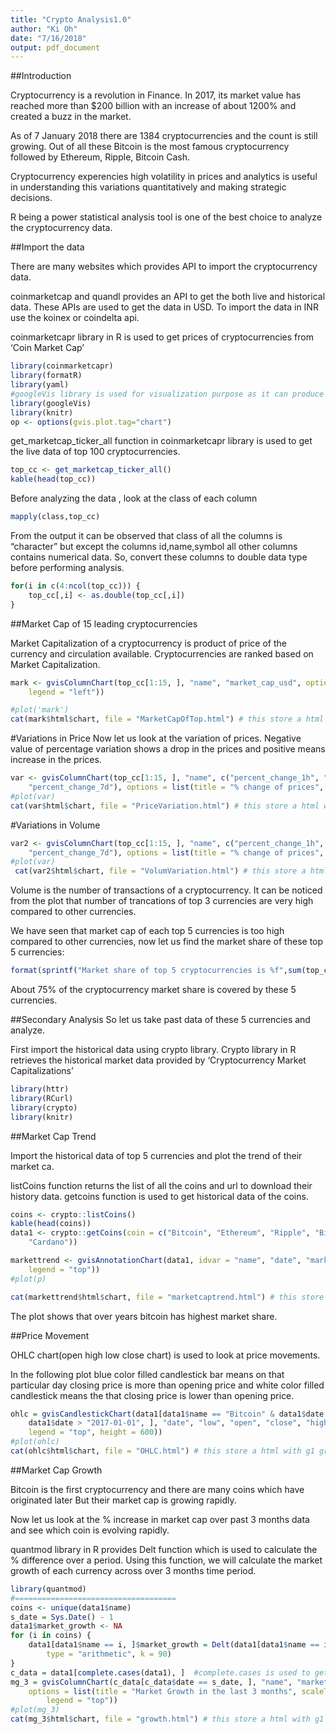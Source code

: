 ```yaml
---
title: "Crypto Analysis1.0"
author: "Ki Oh"
date: "7/16/2018"
output: pdf_document
---
```

##Introduction

Cryptocurrency is a revolution in Finance. In 2017, its market value has reached more than $200 billion with an increase of about 1200% and created a buzz in the market.

As of 7 January 2018 there are 1384 cryptocurrencies and the count is still growing. Out of all these Bitcoin is the most famous cryptocurrency followed by Ethereum, Ripple, Bitcoin Cash.

Cryptocurrency experencies high volatility in prices and analytics is useful in understanding this variations quantitatively and making strategic decisions.

R being a power statistical analysis tool is one of the best choice to analyze the cryptocurrency data.

##Import the data

There are many websites which provides API to import the cryptocurrency data.

coinmarketcap and quandl provides an API to get the both live and historical data. These APIs are used to get the data in USD. To import the data in INR use the koinex or coindelta api.

coinmarketcapr library in R is used to get prices of cryptocurrencies from ‘Coin Market Cap’
```r

library(coinmarketcapr)
library(formatR)
library(yaml)
#googleVis library is used for visualization purpose as it can produce interactive charts.
library(googleVis)
library(knitr)
op <- options(gvis.plot.tag="chart")
```

get_marketcap_ticker_all function in coinmarketcapr library is used to get the live data of top 100 cryptocurrencies.
```r
top_cc <- get_marketcap_ticker_all()
kable(head(top_cc))
```
Before analyzing the data , look at the class of each column
```r
mapply(class,top_cc)
```

From the output it can be observed that class of all the columns is “character” but except the columns id,name,symbol all other columns contains numerical data. So, convert these columns to double data type before performing analysis.
```r
for(i in c(4:ncol(top_cc))) {
    top_cc[,i] <- as.double(top_cc[,i])
}
```
##Market Cap of 15 leading cryptocurrencies

Market Capitalization of a cryptocurrency is product of price of the currency and circulation available. Cryptocurrencies are ranked based on Market Capitalization.
```r
mark <- gvisColumnChart(top_cc[1:15, ], "name", "market_cap_usd", options = list(title = "Market Cap Of Leading Cryptocurrencies", 
    legend = "left"))

#plot('mark')
cat(mark$html$chart, file = "MarketCapOfTop.html") # this store a html with g1 graph.
```


#Variations in Price
Now let us look at the variation of prices.
Negative value of percentage variation shows a drop in the prices and positive means increase in the prices.
```r
var <- gvisColumnChart(top_cc[1:15, ], "name", c("percent_change_1h", "percent_change_24h", 
    "percent_change_7d"), options = list(title = "% change of prices", legend = "top"))
#plot(var)
cat(var$html$chart, file = "PriceVariation.html") # this store a html with g1 graph.
```

#Variations in Volume
```r
var2 <- gvisColumnChart(top_cc[1:15, ], "name", c("percent_change_1h", "percent_change_24h", 
    "percent_change_7d"), options = list(title = "% change of prices", legend = "top"))
#plot(var)
 cat(var2$html$chart, file = "VolumVariation.html") # this store a html with g1 graph.
```
Volume is the number of transactions of a cryptocurrency. It can be noticed from the plot that number of trancations of top 3 currencies are very high compared to other currencies.

We have seen that market cap of each top 5 currencies is too high compared to other currencies, now let us find the market share of these top 5 currencies:


```r
format(sprintf("Market share of top 5 cryptocurrencies is %f",sum(top_cc[1:5,"market_cap_usd"])/sum(top_cc$market_cap_usd)))
```
About 75% of the cryptocurrency market share is covered by these 5 currencies.

##Secondary Analysis
So let us take past data of these 5 currencies and analyze.

First import the historical data using crypto library. Crypto library in R retrieves the historical market data provided by ‘Cryptocurrency Market Capitalizations’
```r
library(httr)
library(RCurl)
library(crypto)
library(knitr)
```
##Market Cap Trend

Import the historical data of top 5 currencies and plot the trend of their market ca.

listCoins function returns the list of all the coins and url to download their history data.
getcoins function is used to get historical data of the coins.
```r
coins <- crypto::listCoins()
kable(head(coins))
data1 <- crypto::getCoins(coin = c("Bitcoin", "Ethereum", "Ripple", "Bitcoin Cash", 
    "Cardano"))
```


```r

markettrend <- gvisAnnotationChart(data1, idvar = "name", "date", "market", options = list(title = "Market Cap Trend", 
    legend = "top"))
#plot(p)

cat(markettrend$html$chart, file = "marketcaptrend.html") # this store a html with g1 graph.
```
The plot shows that over years bitcoin has highest market share.

##Price Movement

OHLC chart(open high low close chart) is used to look at price movements.

In the following plot blue color filled candlestick bar means on that particular day closing price is more than opening price and white color filled candlestick means the that closing price is lower than opening price.
```r
ohlc = gvisCandlestickChart(data1[data1$name == "Bitcoin" & data1$date < "2017-01-31" & 
    data1$date > "2017-01-01", ], "date", "low", "open", "close", "high", options = list(title = "OHLC chart of Bitcoin in Jan 2017", 
    legend = "top", height = 600))
#plot(ohlc)
cat(ohlc$html$chart, file = "OHLC.html") # this store a html with g1 graph.
```


##Market Cap Growth

Bitcoin is the first cryptocurrency and there are many coins which have originated later But their market cap is growing rapidly.

Now let us look at the % increase in market cap over past 3 months data and see which coin is evolving rapidly.

quantmod library in R provides Delt function which is used to calculate the % difference over a period. Using this function, we will calculate the market growth of each currency across over 3 months time period.
```r
library(quantmod)
#====================================
coins <- unique(data1$name)
s_date = Sys.Date() - 1
data1$market_growth <- NA
for (i in coins) {
    data1[data1$name == i, ]$market_growth = Delt(data1[data1$name == i, ]$market, 
        type = "arithmetic", k = 90)
}
c_data = data1[complete.cases(data1), ]  #complete.cases is used to get rwcords without NA
mg_3 = gvisColumnChart(c_data[c_data$date == s_date, ], "name", "market_growth", 
    options = list(title = "Market Growth in the last 3 months", scaleType = "allfixed", 
        legend = "top"))
#plot(mg_3)
cat(mg_3$html$chart, file = "growth.html") # this store a html with g1 graph.

```